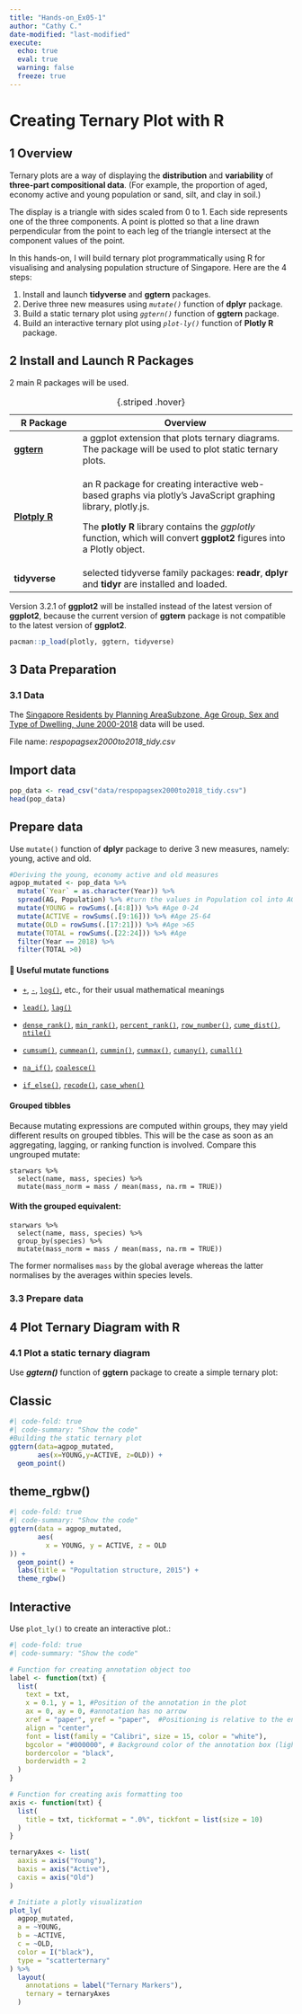 ```yaml
---
title: "Hands-on_Ex05-1"
author: "Cathy C."
date-modified: "last-modified" 
execute:
  echo: true 
  eval: true 
  warning: false 
  freeze: true 
---
```


# **Creating Ternary Plot with R**

## 1 Overview

Ternary plots are a way of displaying the **distribution** and **variability** of **three-part compositional data**. (For example, the proportion of aged, economy active and young population or sand, silt, and clay in soil.)

The display is a triangle with sides scaled from 0 to 1. Each side represents one of the three components. A point is plotted so that a line drawn perpendicular from the point to each leg of the triangle intersect at the component values of the point.

In this hands-on, I will build ternary plot programmatically using R for visualising and analysing population structure of Singapore. Here are the 4 steps:

1.  Install and launch **tidyverse** and **ggtern** packages.
2.  Derive three new measures using *`mutate()`* function of **dplyr** package.
3.  Build a static ternary plot using *`ggtern()`* function of **ggtern** package.
4.  Build an interactive ternary plot using *`plot-ly()`* function of **Plotly R** package.

## 2 Install and Launch R Packages

2 main R packages will be used.

+--------------------------------------+-------------------------------------------------------------------------------------------------------------------------+
| **R Package**                        | **Overview**                                                                                                            |
+======================================+=========================================================================================================================+
| [**ggtern**](http://www.ggtern.com/) | a ggplot extension that plots ternary diagrams. The package will be used to plot static ternary plots.                  |
+--------------------------------------+-------------------------------------------------------------------------------------------------------------------------+
| [**Plotply R**](https://plot.ly/r/)  | an R package for creating interactive web-based graphs via plotly's JavaScript graphing library, plotly.js.             |
|                                      |                                                                                                                         |
|                                      | The **plotly R** library contains the *ggplotly* function, which will convert **ggplot2** figures into a Plotly object. |
+--------------------------------------+-------------------------------------------------------------------------------------------------------------------------+
| **tidyverse**                        | selected tidyverse family packages: **readr**, **dplyr** and **tidyr** are installed and loaded.                        |
+--------------------------------------+-------------------------------------------------------------------------------------------------------------------------+

: {.striped .hover}

Version 3.2.1 of **ggplot2** will be installed instead of the latest version of **ggplot2**, because the current version of **ggtern** package is not compatible to the latest version of **ggplot2**.

```r
pacman::p_load(plotly, ggtern, tidyverse)
```

## 3 Data Preparation

### 3.1 Data

The [Singapore Residents by Planning AreaSubzone, Age Group, Sex and Type of Dwelling, June 2000-2018](https://www.singstat.gov.sg/find-data/search-by-theme/population/geographic-distribution/latest-data) data will be used.

File name: *respopagsex2000to2018_tidy.csv*

::: panel-tabset
## Import data

```r
pop_data <- read_csv("data/respopagsex2000to2018_tidy.csv")
head(pop_data)
```

## Prepare data

Use `mutate()` function of **dplyr** package to derive 3 new measures, namely: young, active and old.

```r
#Deriving the young, economy active and old measures
agpop_mutated <- pop_data %>%
  mutate(`Year` = as.character(Year)) %>%
  spread(AG, Population) %>% #turn the values in Population col into AG cols.
  mutate(YOUNG = rowSums(.[4:8])) %>% #Age 0-24
  mutate(ACTIVE = rowSums(.[9:16])) %>% #Age 25-64
  mutate(OLD = rowSums(.[17:21])) %>% #Age >65
  mutate(TOTAL = rowSums(.[22:24])) %>% #Age 
  filter(Year == 2018) %>%
  filter(TOTAL >0)

```
:::

::: column-margin
#### 🎯 **Useful mutate functions**

-   [`+`](https://rdrr.io/r/base/Arithmetic.html), [`-`](https://rdrr.io/r/base/Arithmetic.html), [`log()`](https://rdrr.io/r/base/Log.html), etc., for their usual mathematical meanings

-   [`lead()`](https://dplyr.tidyverse.org/reference/lead-lag.html), [`lag()`](https://dplyr.tidyverse.org/reference/lead-lag.html)

-   [`dense_rank()`](https://dplyr.tidyverse.org/reference/row_number.html), [`min_rank()`](https://dplyr.tidyverse.org/reference/row_number.html), [`percent_rank()`](https://dplyr.tidyverse.org/reference/percent_rank.html), [`row_number()`](https://dplyr.tidyverse.org/reference/row_number.html), [`cume_dist()`](https://dplyr.tidyverse.org/reference/percent_rank.html), [`ntile()`](https://dplyr.tidyverse.org/reference/ntile.html)

-   [`cumsum()`](https://rdrr.io/r/base/cumsum.html), [`cummean()`](https://dplyr.tidyverse.org/reference/cumall.html), [`cummin()`](https://rdrr.io/r/base/cumsum.html), [`cummax()`](https://rdrr.io/r/base/cumsum.html), [`cumany()`](https://dplyr.tidyverse.org/reference/cumall.html), [`cumall()`](https://dplyr.tidyverse.org/reference/cumall.html)

-   [`na_if()`](https://dplyr.tidyverse.org/reference/na_if.html), [`coalesce()`](https://dplyr.tidyverse.org/reference/coalesce.html)

-   [`if_else()`](https://dplyr.tidyverse.org/reference/if_else.html), [`recode()`](https://dplyr.tidyverse.org/reference/recode.html), [`case_when()`](https://dplyr.tidyverse.org/reference/case_when.html)

#### **Grouped tibbles**

Because mutating expressions are computed within groups, they may yield different results on grouped tibbles. This will be the case as soon as an aggregating, lagging, or ranking function is involved. Compare this ungrouped mutate:

```         
starwars %>%
  select(name, mass, species) %>%
  mutate(mass_norm = mass / mean(mass, na.rm = TRUE))
```

#### With the grouped equivalent:

```         
starwars %>%
  select(name, mass, species) %>%
  group_by(species) %>%
  mutate(mass_norm = mass / mean(mass, na.rm = TRUE))
```

The former normalises `mass` by the global average whereas the latter normalises by the averages within species levels.
:::

### 3.3 Prepare data

## 4 Plot Ternary Diagram with R

### 4.1 Plot a static ternary diagram

Use ***ggtern()*** function of **ggtern** package to create a simple ternary plot:

::: panel-tabset
## Classic

```r
#| code-fold: true
#| code-summary: "Show the code"
#Building the static ternary plot
ggtern(data=agpop_mutated, 
       aes(x=YOUNG,y=ACTIVE, z=OLD)) +
  geom_point()
```

## theme_rgbw()

```r
#| code-fold: true
#| code-summary: "Show the code"
ggtern(data = agpop_mutated, 
       aes(
         x = YOUNG, y = ACTIVE, z = OLD
)) +
  geom_point() +
  labs(title = "Popultation structure, 2015") +
  theme_rgbw()
```

## Interactive

Use `plot_ly()` to create an interactive plot.:

```r
#| code-fold: true
#| code-summary: "Show the code"

# Function for creating annotation object too
label <- function(txt) {
  list(
    text = txt, 
    x = 0.1, y = 1, #Position of the annotation in the plot
    ax = 0, ay = 0, #annotation has no arrow
    xref = "paper", yref = "paper",  #Positioning is relative to the entire figure, not data points
    align = "center",
    font = list(family = "Calibri", size = 15, color = "white"),
    bgcolor = "#000000", # Background color of the annotation box (light gray)
    bordercolor = "black", 
    borderwidth = 2
  )
}

# Function for creating axis formatting too
axis <- function(txt) {
  list(
    title = txt, tickformat = ".0%", tickfont = list(size = 10)
  )
}

ternaryAxes <- list(
  aaxis = axis("Young"), 
  baxis = axis("Active"), 
  caxis = axis("Old")
)

# Initiate a plotly visualization
plot_ly(
  agpop_mutated, 
  a = ~YOUNG, 
  b = ~ACTIVE, 
  c = ~OLD, 
  color = I("black"), 
  type = "scatterternary"
) %>%
  layout(
    annotations = label("Ternary Markers"), 
    ternary = ternaryAxes
  )
```
:::
